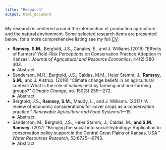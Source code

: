---
title: "Research"
output: html_document
---
My research is centered around the intersection of production agriculture and the natural environment. Some selected research items are presented below; for a more comprehensive listing see my full [CV](files/CV.pdf).

* **Ramsey, S.M.**, Bergtold, J.S., Canales, E., and J. Williams (2019) "Effects of Farmers’ Yield-Risk Perceptions on Conservation Practice Adoption in Kansas". *Journal of Agricultural and Resource Economics*, 44(2):380-403.
<details>
  <summary>Abstract</summary>
      When considering adoption or intensification of existing conservation practices, farmers have unique, subjective views of the associated risks. These individual risk perceptions could have important implications for conservation adoption or intensification. As a result, traditional policy approaches to encourage conservation agriculture may be inefficient. This study examines conservation adoption, with special consideration given to yield-risk perceptions. We present a conceptual model of perceived yield risk and estimate bivariate probit models using survey data. Results indicate that positive practice perceptions, particularly with respect to soil fertility, and opportunities for on-farm trialing may encourage adoption.
</details>

* Sanderson, M.R., Bergtold, J.S., Caldas, M.M., Heier Stamm, J., **Ramsey, S.M.**, and J. Aistrup. (2018) "Climate change beliefs in an agricultural context: What is the role of values held by farming and non-farming groups?" *Climatic Change*, no. 150(3):259—272.
<details>
  <summary>Abstract</summary>Climate change in many agricultural contexts will increase tensions between farming and non-farming populations over adaptations in land use and water conservation strategies. How adequately these future tensions may be mitigated will be partially determined by each groups' beliefs about climate change. A voluminous literature shows that climate change beliefs are crucial for understanding engagement with climate change mitigation and adaptation strategies, and that values motivate climate change beliefs, but the role of values remains unclear, and comparisons of farming and non-farming populations are scant. We develop a model of climate change beliefs that integrates four main motivating factors - values, political ideology, knowledge, and worldview - and we explicitly
compare members of farming and non-farming populations in an agricultural watershed in the Central Great Plains, USA. Our findings highlight the role of held values in motivating climate change beliefs and point to areas of potential consensus and tension within and among members of these two groups. The results provide an empirical basis for developing future climate change engagement strategies in contexts of growing divides and conflicts among farming and non-farming groups.
</details>

* Bergtold, J.S., **Ramsey, S.M.**, Maddy, L., and J. Williams. (2017) "A review of economic considerations for cover crops as a conservation practice." *Renewable Agriculture and Food Systems*:1—15.
<details>
  <summary>Abstract</summary>Over the past few decades, farmers have increasingly integrated cover crops into their cropping systems. Cover-crop benefits can help a farmer to achieve sustainability or reduce negative environmental externalities, such as soil erosion or chemical runoff. However, the impact on farm economics will likely be the strongest incentive to adopt cover crops. These impacts can include farm profits, cash crop yields or both. This paper provides a review of covercrop adoption, production, risk and policy considerations from an economic perspective. These dimensions are examined through a review of cover-crop literature. This review was written to provide an overview of cover crops and their impacts on the farm business and the environment, especially with regard to economic considerations. Through increasing knowledge about cover crops, the intent here is to inform producers contemplating adoption and policy makers seeking to encourage adoption.
</details>

* Sanderson, M., Bergtold, J.S., Heier Stamm, J., Caldas, M., **and S.M. Ramsey**. (2017) “Bringing the social into social-hydrology: Application to conservation policy support in the Central Great Plains of Kansas, USA.” *Water Resources Research*, 53:6725—6743.
<details>
  <summary>Abstract</summary>Identifying means of empirically modeling the human component of a coupled, human-water system becomes critically important to further advances in sociohydrology. We develop a social-psychological model of environmental decision making that addresses four key challenges of incorporating social science into integrated models. We use the model to explain preferences for three conservation policies designed to conserve and protect water resources and aquatic ecosystems in the Smoky Hill River Basin, a semiarid agricultural region in the Central U.S. Great Plains. Further, we compare the model’s capacity to explain policy preferences among members of two groups in the River Basin: agricultural producers and members of nonfarming communities. We find that financial obligation is the strongest and most consistent explanation of support for conservation policies among members of both groups. We also find that policy support is grounded in cultural values—deeply held ideas about right and wrong. Environmental values are particularly important explanations of policy support. The constellations of values invoked to make decisions about policies, and the social-psychological pathways linking values to policy support, can vary across policies and types of agents (farmers and nonfarmers). We discuss the implications of the results for future research in sociohydrology.
</details>